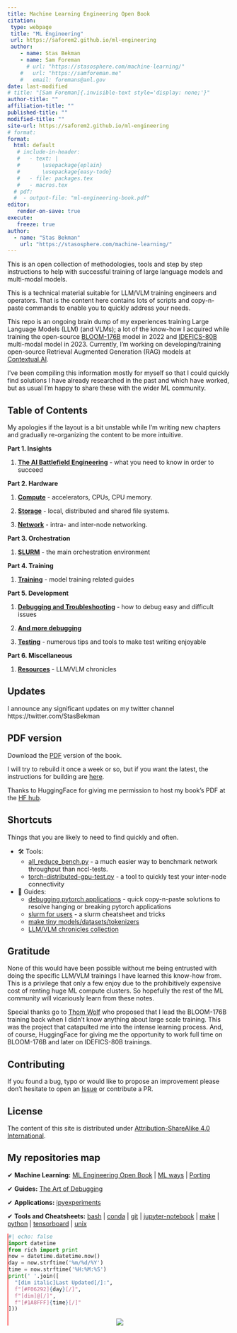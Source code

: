```yaml
---
title: Machine Learning Engineering Open Book
citation:
 type: webpage
 title: "ML Engineering"
 url: https://saforem2.github.io/ml-engineering
 author:
    - name: Stas Bekman
    - name: Sam Foreman
      # url: "https://stasosphere.com/machine-learning/"
    #   url: "https://samforeman.me"
    #   email: foremans@anl.gov
date: last-modified
# title: "[Sam Foreman]{.invisible-text style='display: none;'}"
author-title: ""
affiliation-title: ""
published-title: ""
modified-title: ""
site-url: https://saforem2.github.io/ml-engineering
# format:
format:
  html: default
   # include-in-header:
   #   - text: |
   #       \usepackage{eplain}
   #       \usepackage{easy-todo}
   #   - file: packages.tex
   #   - macros.tex
  # pdf:
  #  - output-file: "ml-engineering-book.pdf"
editor:
   render-on-save: true
execute:
   freeze: true
author: 
  - name: "Stas Bekman"
    url: "https://stasosphere.com/machine-learning/"
---
```


This is an open collection of methodologies, tools and step by step instructions to help with successful training of large language models and multi-modal models.

This is a technical material suitable for LLM/VLM training engineers and operators. That is the content here contains lots of scripts and copy-n-paste commands to enable you to quickly address your needs.

This repo is an ongoing brain dump of my experiences training Large Language Models (LLM) (and VLMs); a lot of the know-how I acquired while training the open-source [BLOOM-176B](https://huggingface.co/bigscience/bloom) model in 2022 and [IDEFICS-80B](https://huggingface.co/HuggingFaceM4/idefics-80b-instruct) multi-modal model in 2023. Currently, I'm working on developing/training open-source Retrieval Augmented Generation (RAG) models at [Contextual.AI](https://contextual.ai/).

I've been compiling this information mostly for myself so that I could quickly find solutions I have already researched in the past and which have worked, but as usual I'm happy to share these with the wider ML community.


## Table of Contents

My apologies if the layout is a bit unstable while I'm writing new chapters and gradually re-organizing the content to be more intuitive.

**Part 1. Insights**

1. **[The AI Battlefield Engineering](./qmd/insights/ai-battlefield.qmd)** - what you need to know in order to succeed

**Part 2. Hardware**

1. **[Compute](./qmd/compute/index.qmd)** - accelerators, CPUs, CPU memory.

1. **[Storage](./qmd/storage/index.qmd)** - local, distributed and shared file systems.

1. **[Network](./qmd/network/index.qmd)** - intra- and inter-node networking.


**Part 3. Orchestration**

1. **[SLURM](./qmd/orchestration/slurm/index.qmd)** - the main orchestration environment


**Part 4. Training**

1. **[Training](./qmd/training/index.qmd)** - model training related guides


**Part 5. Development**

1. **[Debugging and Troubleshooting](./qmd/debug/index.qmd)** - how to debug easy and difficult issues

1. **[And more debugging](https://github.com/stas00/the-art-of-debugging)**

1. **[Testing](./qmd/testing/index.qmd)** - numerous tips and tools to make test writing enjoyable


**Part 6. Miscellaneous**

1. **[Resources](./qmd/resources/index.qmd)** - LLM/VLM chronicles


## Updates

I announce any significant updates on my twitter channel https://twitter.com/StasBekman

## PDF version

Download the [PDF](https://huggingface.co/stas/ml-engineering-book/resolve/main/Stas%20Bekman%20-%20Machine%20Learning%20Engineering.pdf?download=true) version of the book.

I will try to rebuild it once a week or so, but if you want the latest, the instructions for building are [here](build).

Thanks to HuggingFace for giving me permission to host my book's PDF at the [HF hub](https://huggingface.co/).

## Shortcuts

Things that you are likely to need to find quickly and often.

- 🛠️ Tools:
  - [all_reduce_bench.py](./qmd/network/benchmarks/all_reduce_bench.py) - a much easier way to benchmark network throughput than nccl-tests.
  - [torch-distributed-gpu-test.py](./qmd/debug/torch-distributed-gpu-test.py) - a tool to quickly test your inter-node connectivity
- 📜 Guides:
  - [debugging pytorch applications](./qmd/debug/pytorch.qmd) - quick copy-n-paste solutions to resolve hanging or breaking pytorch applications
  - [slurm for users](./qmd/orchestration/slurm/users.qmd) - a slurm cheatsheet and tricks
  - [make tiny models/datasets/tokenizers](./qmd/debug/make-tiny-models-tokenizers-datasets.qmd)
  - [LLM/VLM chronicles collection](./qmd/resources/index.qmd#publicly-available-training-llmvlm-logbooks)

## Gratitude

None of this would have been possible without me being entrusted with doing the specific LLM/VLM trainings I have learned this know-how from. This is a privilege that only a few enjoy due to the prohibitively expensive cost of renting huge ML compute clusters. So hopefully the rest of the ML community will vicariously learn from these notes.

Special thanks go to [Thom Wolf](https://github.com/thomwolf) who proposed that I lead the BLOOM-176B training back when I didn't know anything about large scale training. This was the project that catapulted me into the intense learning process. And, of course, HuggingFace for giving me the opportunity to work full time on BLOOM-176B and later on IDEFICS-80B trainings.

## Contributing

If you found a bug, typo or would like to propose an improvement please don't hesitate to open an [Issue](https://github.com/stas00/ml-engineering/issues) or contribute a PR.


## License

The content of this site is distributed under [Attribution-ShareAlike 4.0 International](LICENSE-CC-BY-SA).

## My repositories map

✔ **Machine Learning:**
 [ML Engineering Open Book](https://github.com/stas00/ml-engineering) |
 [ML ways](https://github.com/stas00/ml-ways) |
 [Porting](https://github.com/stas00/porting)

✔ **Guides:**
 [The Art of Debugging](https://github.com/stas00/the-art-of-debugging)

✔ **Applications:**
 [ipyexperiments](https://github.com/stas00/ipyexperiments)

✔ **Tools and Cheatsheets:**
 [bash](https://github.com/stas00/bash-tools) |
 [conda](https://github.com/stas00/conda-tools) |
 [git](https://github.com/stas00/git-tools) |
 [jupyter-notebook](https://github.com/stas00/jupyter-notebook-tools) |
 [make](https://github.com/stas00/make-tools) |
 [python](https://github.com/stas00/python-tools) |
 [tensorboard](https://github.com/stas00/tensorboard-tools) |
 [unix](https://github.com/stas00/unix-tools)

::: {.callout-tip icon=false title='[❤️‍🩹 Status]{style="color: #FF5252;"}' collapse="false" style="text-align: left!important; width:100%; border: none!important; border-left: 2px solid #FF5252!important; border-radius: 0pt!important; background-color: var(--bg-transparent); opacity:100%;"}
```python
#| echo: false
import datetime
from rich import print
now = datetime.datetime.now()
day = now.strftime('%m/%d/%Y')
time = now.strftime('%H:%M:%S')
print(' '.join([
  "[dim italic]Last Updated[/]:",
  f"[#F06292]{day}[/]",
  f"[dim]@[/]",
  f"[#1A8FFF]{time}[/]"
]))
```

<!-- [[![](https://hits.seeyoufarm.com/api/count/incr/badge.svg?url=https%3A%2F%2Fsaforem2.github.io&count_bg=%2300CCFF&title_bg=%23303030&icon=&icon_color=%23E7E7E7&title=hits&edge_flat=false)](https://hits.seeyoufarm.com)]{style="text-align:center;"} -->


<p align="center">
<a href="https://hits.seeyoufarm.com"><img align="center" src="https://hits.seeyoufarm.com/api/count/incr/badge.svg?url=https%3A%2F%2Fsaforem2.github.io%2Fml-engineering&count_bg=%2300CCFF&title_bg=%23303030&icon=&icon_color=%23E7E7E7&title=hits&edge_flat=false"/></a>
</p>

:::
